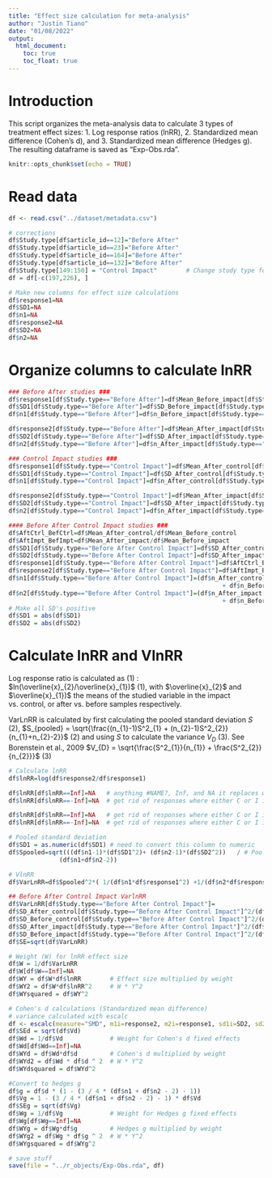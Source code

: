 ```yaml
---
title: "Effect size calculation for meta-analysis"
author: "Justin Tiano"
date: "01/08/2022"
output:
  html_document:
    toc: true
    toc_float: true
---
```


# Introduction 

This script organizes the meta-analysis data to calculate 3 types of treatment effect sizes:
  1. Log response ratios (lnRR),
  2. Standardized mean difference (Cohen's d), and 
  3. Standardized mean difference (Hedges g). 
The resulting dataframe is saved as "Exp-Obs.rda".

```r
knitr::opts_chunk$set(echo = TRUE)
```

# Read data

```r

df <- read.csv("../dataset/metadata.csv")

# corrections
df$Study.type[df$article_id==12]="Before After"  
df$Study.type[df$article_id==23]="Before After"
df$Study.type[df$article_id==164]="Before After"
df$Study.type[df$article_id==132]="Before After"
df$Study.type[149:150] = "Control Impact"        # Change study type for 2 parameters in article 66
df = df[-c(197,226), ]

# Make new columns for effect size calculations
df$response1=NA
df$SD1=NA
df$n1=NA
df$response2=NA
df$SD2=NA
df$n2=NA

```

# Organize columns to calculate lnRR

```r

### Before After studies ###
df$response1[df$Study.type=="Before After"]=df$Mean_Before_impact[df$Study.type=="Before After"]
df$SD1[df$Study.type=="Before After"]=df$SD_Before_impact[df$Study.type=="Before After"]
df$n1[df$Study.type=="Before After"]=df$n_Before_impact[df$Study.type=="Before After"]

df$response2[df$Study.type=="Before After"]=df$Mean_After_impact[df$Study.type=="Before After"]
df$SD2[df$Study.type=="Before After"]=df$SD_After_impact[df$Study.type=="Before After"]
df$n2[df$Study.type=="Before After"]=df$n_After_impact[df$Study.type=="Before After"]

### Control Impact studies ###
df$response1[df$Study.type=="Control Impact"]=df$Mean_After_control[df$Study.type=="Control Impact"]
df$SD1[df$Study.type=="Control Impact"]=df$SD_After_control[df$Study.type=="Control Impact"]
df$n1[df$Study.type=="Control Impact"]=df$n_After_control[df$Study.type=="Control Impact"]

df$response2[df$Study.type=="Control Impact"]=df$Mean_After_impact[df$Study.type=="Control Impact"]
df$SD2[df$Study.type=="Control Impact"]=df$SD_After_impact[df$Study.type=="Control Impact"]
df$n2[df$Study.type=="Control Impact"]=df$n_After_impact[df$Study.type=="Control Impact"]

#### Before After Control Impact studies ###
df$AftCtrl_BefCtrl=df$Mean_After_control/df$Mean_Before_control
df$AftImpt_BefImpt=df$Mean_After_impact/df$Mean_Before_impact
df$SD1[df$Study.type=="Before After Control Impact"]=df$SD_After_control[df$Study.type=="Before After Control Impact"]
df$SD2[df$Study.type=="Before After Control Impact"]=df$SD_After_impact[df$Study.type=="Before After Control Impact"]
df$response1[df$Study.type=="Before After Control Impact"]=df$AftCtrl_BefCtrl[df$Study.type=="Before After Control Impact"]
df$response2[df$Study.type=="Before After Control Impact"]=df$AftImpt_BefImpt[df$Study.type=="Before After Control Impact"]
df$n1[df$Study.type=="Before After Control Impact"]=(df$n_After_control[df$Study.type=="Before After Control Impact"] 
                                                           + df$n_Before_control[df$Study.type=="Before After Control Impact"])/2
df$n2[df$Study.type=="Before After Control Impact"]=(df$n_After_impact[df$Study.type=="Before After Control Impact"] 
                                                           + df$n_Before_impact[df$Study.type=="Before After Control Impact"])/2
# Make all SD's positive
df$SD1 = abs(df$SD1)
df$SD2 = abs(df$SD2)

```

# Calculate lnRR and VlnRR

Log response ratio is calculated as (1) :
$ln(\overline{x}_{2}/\overline{x}_{1})$                                      (1), 
with $\overline{x}_{2}$ and $\overline{x}_{1})$ the means of the studied variable 
in the impact vs. control, or after vs. before samples respectively.

VarLnRR is calculated by first calculating the pooled standard deviation $S$ (2),
$S_{pooled} = \sqrt{\frac{(n_{1}-1)S^2_{1} + (n_{2}-1)S^2_{2}}{n_{1}+n_{2}-2}}$ (2)
and using $S$ to calculate the variance $V_{D}$ (3). See Borenstein et al., 2009
$V_{D} = \sqrt{\frac{S^2_{1}}{n_{1}} + \frac{S^2_{2}}{n_{2}}}$               (3)

```r

# Calculate lnRR
df$lnRR=log(df$response2/df$response1)

df$lnRR[df$lnRR==Inf]=NA   # anything #NAME?, Inf, and NA it replaces with NA; get rid of responses where either C or I is 0
df$lnRR[df$lnRR==-Inf]=NA  # get rid of responses where either C or I is 0

df$lnRR[df$lnRR==Inf]=NA   # get rid of responses where either C or I is 0
df$lnRR[df$lnRR==-Inf]=NA  # get rid of responses where either C or I is 0

# Pooled standard deviation
df$SD1 = as.numeric(df$SD1) # need to convert this column to numeric
df$Spooled=sqrt(((df$n1-1)*(df$SD1^2)+ (df$n2-1)*(df$SD2^2))   / # Pooled within groups SD (S within or S pooled)
              (df$n1+df$n2-2))

# VlnRR
df$VarLnRR=df$Spooled^2*( 1/(df$n1*df$response1^2) +1/(df$n2*df$response2^2))

## Before After Control Impact VarlnRR
df$VarLnRR[df$Study.type=="Before After Control Impact"]=
df$SD_After_control[df$Study.type=="Before After Control Impact"]^2/(df$n_After_control[df$Study.type=="Before After Control Impact"]*df$Mean_After_control[df$Study.type=="Before After Control Impact"]^2)+
df$SD_Before_control[df$Study.type=="Before After Control Impact"]^2/(df$n_Before_control[df$Study.type=="Before After Control Impact"]*df$Mean_Before_control[df$Study.type=="Before After Control Impact"]^2)+
df$SD_After_impact[df$Study.type=="Before After Control Impact"]^2/(df$n_After_impact[df$Study.type=="Before After Control Impact"]*df$Mean_After_impact[df$Study.type=="Before After Control Impact"]^2)+
df$SD_Before_impact[df$Study.type=="Before After Control Impact"]^2/(df$n_Before_impact[df$Study.type=="Before After Control Impact"]*df$Mean_Before_impact[df$Study.type=="Before After Control Impact"]^2)
df$SE=sqrt(df$VarLnRR)

# Weight (W) for lnRR effect size
df$W = 1/df$VarLnRR
df$W[df$W==Inf]=NA  
df$WY = df$W*df$lnRR        # Effect size multiplied by weight
df$WY2 = df$W*df$lnRR^2     # W * Y^2
df$WYsquared = df$WY^2

# Cohen's d calculations (Standardized mean difference)
# variance calculated with escalc
df <- escalc(measure="SMD", m1i=response2, m2i=response1, sd1i=SD2, sd2i=SD1, n1i=n2, n2i=n1, data=df, var.names=c("d","Vd"), digits=4) 
df$SEd = sqrt(df$Vd)
df$Wd = 1/df$Vd             # Weight for Cohen's d fixed effects
df$Wd[df$Wd==Inf]=NA  
df$WYd = df$Wd*df$d         # Cohen's d multiplied by weight
df$WYd2 = df$Wd * df$d ^ 2  # W * Y^2
df$WYdsquared = df$WYd^2

#Convert to hedges g
df$g = df$d * (1 - (3 / 4 * (df$n1 + df$n2 - 2) - 1))
df$Vg = 1 - (3 / 4 * (df$n1 + df$n2 - 2) - 1) * df$Vd
df$SEg = sqrt(df$Vg)
df$Wg = 1/df$Vg             # Weight for Hedges g fixed effects
df$Wg[df$Wg==Inf]=NA  
df$WYg = df$Wg*df$g         # Hedges g multiplied by weight
df$WYg2 = df$Wg * df$g ^ 2  # W * Y^2
df$WYgsquared = df$WYg^2

# save stuff 
save(file = "../r_objects/Exp-Obs.rda", df)

```

